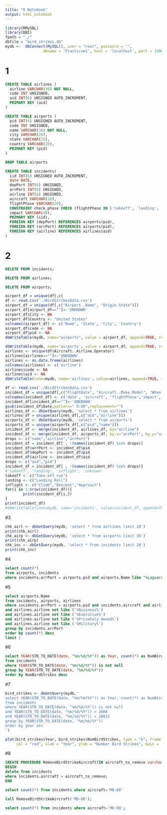 ```yaml
---
title: "R Notebook"
output: html_notebook
---
```

```r
library(RMySQL)
library(DBI)
fpath = "./"
dbfile = "bird_strikes.db"
mydb <-  dbConnect(MySQL(), user = "root", password = '',
                 dbname = 'Practicum1', host = 'localhost', port = 3306)
```
# 1
```sql
CREATE TABLE airlines (
  airline VARCHAR(30) NOT NULL,
  code INT UNSIGNED,
  aid INT(6) UNSIGNED AUTO_INCREMENT,
  PRIMARY KEY (aid)
)
```
```sql
CREATE TABLE airports (
  pid INT(6) UNSIGNED AUTO_INCREMENT,
  code INT UNSIGNED,
  name VARCHAR(30) NOT NULL,
  city VARCHAR(20),
  state VARCHAR(20),
  country VARCHAR(20),
  PRIMARY KEY (pid)
)
```
```sql
DROP TABLE airports
```
```sql
CREATE TABLE incidents(
  iid INT(6) UNSIGNED AUTO_INCREMENT, 
  date DATE, 
  depPort INT(6) UNSIGNED, 
  arrPort INT(6) UNSIGNED, 
  airline INT(6) UNSIGNED, 
  aircraft VARCHAR(20), 
  flightPhase VARCHAR(20),
  CONSTRAINT check_phase CHECK (flightPhase IN ('takeoff', 'landing', 'inflight', 'unknown')),
  impact VARCHAR(40),
  PRIMARY KEY (iid),
  FOREIGN KEY (depPort) REFERENCES airports(pid),
  FOREIGN KEY (arrPort) REFERENCES airports(pid),
  FOREIGN KEY (airline) REFERENCES airlines(aid)
)
```
# 2
```sql
DELETE FROM incidents;
```
```sql
DELETE FROM airlines;
```
```sql
DELETE FROM airports;
```
```r
airport_df = unique(df[,c(                                              "Airport..Name", "Origin.State")])
df <- read.csv('./BirdStrikesData.csv')
airport_df = unique(df[,c("Airport..Name", "Origin.State")])
airport_df[airport_df==""]<-'UNKNOWN'
airport_df$City <- NA
airport_df$Country <- "United States"
colnames(airport_df) <- c('Name', 'State', 'City', 'Country')
airport_df$code <- NA
airport_df$pid <- NA
dbWriteTable(mydb, name="airports", value = airport_df, append=TRUE, row.names = FALSE, field.types=c())
```
```r
dbWriteTable(mydb, name='airports', value = airport_df, append=TRUE, row.names = FALSE, field.types=c())
airlines <- unique(df$Aircraft..Airline.Operator)
airlines[airlines==""]<-'UNKNOWN'
airlines <- as.data.frame(airlines)
colnames(airlines) <- c('airline')
airlines$code <- NA
airlines$aid <- NA
dbWriteTable(conn=mydb, name='airlines', value=airlines, append=TRUE, row.names=FALSE, field.types=c())
```
```r
df <- read.csv('./BirdStrikesData.csv')
incident_df = unique(df[,c("FlightDate", "Aircraft..Make.Model", "When..Phase.of.flight","Effect..Impact.to.flight","Airport..Name","Aircraft..Airline.Operator")])
colnames(incident_df) <- c('date', 'aircraft', 'flightPhase','impact','arrPort','airline')
incident_df[incident_df==""]<-'UNKNOWN'
gsub(incident_df$Date,pattern=" 0:00",replacement="")
airlines_df <- dbGetQuery(mydb, 'select * from airlines')
airlines_df = unique(airlines_df[,c("aid","airline")])
airports_df <- dbGetQuery(mydb, 'select * from airports')
airports_df = unique(airports_df[,c("pid","name")])
incident_df <- merge(incident_df, airlines_df, by="airline")
incident_df <- merge(incident_df, airports_df, by.x="arrPort", by.y="name")
drops <- c("name","airline","arrPort")
incident_df = incident_df[ , !(names(incident_df) %in% drops)]
incident_df$arrPort <- incident_df$pid
incident_df$depPort <- incident_df$pid
incident_df$airline <- incident_df$aid
drops <- c("aid","pid")
incident_df = incident_df[ , !(names(incident_df) %in% drops)]
#'takeoff', 'landing', 'inflight', 'unknown'
takeoff <- c("Take-off run")
landing <- c("Landing Roll")
inflight <- c("Climb","Descent","Approach")
for(i in 1:nrow(incident_df)){
        print(incident_df[i,])
}
print(incident_df)
#dbWriteTable(conn=mydb, name='incidents', value=incident_df, append=TRUE, row.names=FALSE, field.types=c())
```

#3
```r
chk_airl <- dbGetQuery(mydb, 'select * from airlines limit 20')
print(chk_airl)
chk_airp <- dbGetQuery(mydb, 'select * from airports limit 20')
print(chk_airp)
chk_inc <- dbGetQuery(mydb, 'select * from incidents limit 20')
print(chk_inc)
```
#4
```sql
select count(*)
from airports, incidents
where incidents.arrPort = airports.pid and airports.Name like "%Laguardia%"
```
#5
```sql
select airports.Name
from incidents, airports, airlines
where incidents.arrPort = airports.pid and incidents.aircraft and airlines.aid=incidents.airline 
and airlines.airline not like ('%Business%') 
and airlines.airline not like ('%Executive%') 
and airlines.airline not like ('%Privately Owned%') 
and airlines.airline not like ('%Military%')
group by incidents.arrPort
order by count(*) desc
limit 1
```
#6
```sql
select YEAR(STR_TO_DATE(date, "%m/%d/%Y")) as Year, count(*) as NumBirdStrikes
from incidents
where YEAR(STR_TO_DATE(date, "%m/%d/%Y")) is not null
group by YEAR(STR_TO_DATE(date, "%m/%d/%Y"))
order by NumBirdStrikes desc


```


#7
```r
bird_strikes <- dbGetQuery(mydb,'
select YEAR(STR_TO_DATE(date, "%m/%d/%Y")) as Year, count(*) as NumBirdStrikes
from incidents
where YEAR(STR_TO_DATE(date, "%m/%d/%Y")) is not null
and YEAR(STR_TO_DATE(date, "%m/%d/%Y")) > 2004 
and YEAR(STR_TO_DATE(date, "%m/%d/%Y")) < 20012
group by YEAR(STR_TO_DATE(date, "%m/%d/%Y"))
order by year asc
')

plot(bird_strikes$Year, bird_strikes$NumBirdStrikes, type = "b", frame = FALSE, pch = 20, 
     col = "red", xlab = "Year", ylab = "Number Bird Strikes", main = 'Bird Strike Incidents from 2005 to 2011')
```

#8
```sql
CREATE PROCEDURE RemoveBirdStrikeAircraft(IN aircraft_to_remove varchar(20))
BEGIN
delete from incidents 
where incidents.aircraft = aircraft_to_remove;
END
```
```sql
select count(*) from incidents where aircraft='MD-80'
```

```sql
Call RemoveBirdStrikeAircraft('MD-80');
```

```sql
select count(*) from incidents where aircraft='MD-80';
```



